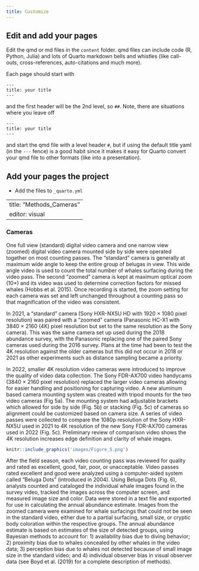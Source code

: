 ```yaml
---
title: Customize
---
```


## Edit and add your pages

Edit the qmd or md files in the `content` folder. qmd files can include code (R, Python, Julia) and lots of Quarto markdown bells and whistles (like call-outs, cross-references, auto-citations and much more).

Each page should start with

    ---
    title: your title
    ---

and the first header will be the 2nd level, so `##`. Note, there are situations where you leave off

    ---
    title: your title
    ---

and start the qmd file with a level header `#`, but if using the default title yaml (in the `---` fence) is a good habit since it makes it easy for Quarto convert your qmd file to other formats (like into a presentation).

## Add your pages the project

-   Add the files to `_quarto.yml`

---
title: "Methods_Cameras"
editor: visual
---

### Cameras

One full view (standard) digital video camera and one narrow view (zoomed) digital video camera mounted side by side were operated together on most counting passes. The "standard" camera is generally at maximum wide angle to keep the entire group of belugas in view. This wide angle video is used to count the total number of whales surfacing during the video pass. The second "zoomed" camera is kept at maximum optical zoom (10×) and its video was used to determine correction factors for missed whales (Hobbs et al. 2015). Once recording is started, the zoom setting for each camera was set and left unchanged throughout a counting pass so that magnification of the video was consistent.

In 2021, a "standard" camera (Sony HXR-NX5U HD with 1920 × 1080 pixel resolution) was paired with a "zoomed" camera (Panasonic HC-X1 with 3840 × 2160 (4K) pixel resolution but set to the same resolution as the Sony camera). This was the same camera set up used during the 2018 abundance survey, with the Panasonic replacing one of the paired Sony cameras used during the 2016 survey. Plans at the time had been to test the 4K resolution against the older cameras but this did not occur in 2018 or 2021 as other experiments such as distance sampling became a priority.

In 2022, smaller 4K resolution video cameras were introduced to improve the quality of video data collection. The Sony FDR-AX700 video handycams (3840 × 2160 pixel resolution) replaced the larger video cameras allowing for easier handling and positioning for capturing video. A new aluminum based camera mounting system was created with tripod mounts for the two video cameras (Fig 5a). The mounting system had adjustable brackets which allowed for side by side (Fig. 5b) or stacking (Fig. 5c) of cameras so alignment could be customized based on camera size. A series of video passes were collected to compare the 1080p resolution of the Sony HXR-NX5U used in 2021 to 4K resolution of the new Sony FDR-AX700 cameras used in 2022 (Fig. 5c). Preliminary review of comparison video shows the 4K resolution increases edge definition and clarity of whale images.


```r
knitr::include_graphics('images/Figure_5.png')
```

After the field season, each video counting pass was reviewed for quality and rated as excellent, good, fair, poor, or unacceptable. Video passes rated excellent and good were analyzed using a computer-aided system called "Beluga Dots" (introduced in 2004). Using Beluga Dots (Fig. 6), analysts counted and cataloged the individual whale images found in the survey video, tracked the images across the computer screen, and measured image size and color. Data were stored in a text file and exported for use in calculating the annual abundance estimate. Images from the zoomed camera were examined for whale surfacings that could not be seen in the standard video, either due to a partial surfacing, small size, or cryptic body coloration within the respective groups. The annual abundance estimate is based on estimates of the size of detected groups, using Bayesian methods to account for: 1) availability bias due to diving behavior; 2) proximity bias due to whales concealed by other whales in the video data; 3) perception bias due to whales not detected because of small image size in the standard video; and 4) individual observer bias in visual observer data (see Boyd et al. (2019) for a complete description of methods).
